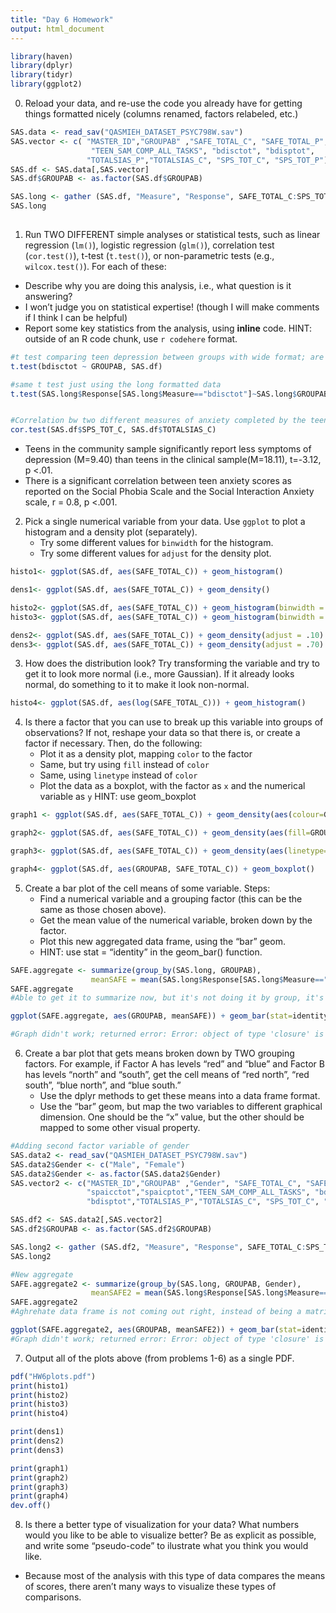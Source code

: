 ```yaml
---
title: "Day 6 Homework"
output: html_document
---
```

```r
library(haven)
library(dplyr)
library(tidyr)
library(ggplot2)
```


0. Reload your data, and re-use the code you already have for getting things formatted nicely (columns renamed, factors relabeled, etc.)

```r
SAS.data <- read_sav("QASMIEH_DATASET_PSYC798W.sav")
SAS.vector <- c( "MASTER_ID","GROUPAB" ,"SAFE_TOTAL_C", "SAFE_TOTAL_P", "spaicctot","spaicptot",
                  "TEEN_SAM_COMP_ALL_TASKS", "bdisctot", "bdisptot",     
                 "TOTALSIAS_P","TOTALSIAS_C", "SPS_TOT_C", "SPS_TOT_P")
SAS.df <- SAS.data[,SAS.vector]
SAS.df$GROUPAB <- as.factor(SAS.df$GROUPAB)

SAS.long <- gather (SAS.df, "Measure", "Response", SAFE_TOTAL_C:SPS_TOT_P)
SAS.long
  
```

1. Run TWO DIFFERENT simple analyses or statistical tests, such as linear regression (`lm()`), logistic regression (`glm()`), correlation test (`cor.test()`), t-test (`t.test()`), or non-parametric tests (e.g., `wilcox.test()`).  For each of these:
  - Describe why you are doing this analysis, i.e., what question is it answering?
  - I won't judge you on statistical expertise!  (though I will make comments if I think I can be helpful)
  - Report some key statistics from the analysis, using **inline** code. HINT: outside of an R code chunk, use `r codehere` format.
  
```r
#t test comparing teen depression between groups with wide format; are teens in the community group less depressed than the teens in the clinical sample?
t.test(bdisctot ~ GROUPAB, SAS.df)

#same t test just using the long formatted data
t.test(SAS.long$Response[SAS.long$Measure=="bdisctot"]~SAS.long$GROUPAB[SAS.long$Measure=="bdisctot"], SAS.long)


#Correlation bw two different measures of anxiety completed by the teen; are these two measures of anxiety related? 
cor.test(SAS.df$SPS_TOT_C, SAS.df$TOTALSIAS_C)
```

* Teens in the community sample significantly report less symptoms of depression (M=9.40) than teens in the clinical sample(M=18.11), t=-3.12, p <.01. 
* There is a significant correlation between teen anxiety scores as reported on the Social Phobia Scale and the Social Interaction Anxiety scale, r = 0.8, p <.001.

2. Pick a single numerical variable from your data.  Use `ggplot` to plot a histogram and a density plot (separately).
   - Try some different values for `binwidth` for the histogram.
   - Try some different values for `adjust` for the density plot.

```r
histo1<- ggplot(SAS.df, aes(SAFE_TOTAL_C)) + geom_histogram()

dens1<- ggplot(SAS.df, aes(SAFE_TOTAL_C)) + geom_density()

histo2<- ggplot(SAS.df, aes(SAFE_TOTAL_C)) + geom_histogram(binwidth = .25)
histo3<- ggplot(SAS.df, aes(SAFE_TOTAL_C)) + geom_histogram(binwidth = .95)

dens2<- ggplot(SAS.df, aes(SAFE_TOTAL_C)) + geom_density(adjust = .10)
dens3<- ggplot(SAS.df, aes(SAFE_TOTAL_C)) + geom_density(adjust = .70)


```

3. How does the distribution look?  Try transforming the variable and try to get it to look more normal (i.e., more Gaussian).  If it already looks normal, do something to it to make it look non-normal.

```r
histo4<- ggplot(SAS.df, aes(log(SAFE_TOTAL_C))) + geom_histogram()
```

4. Is there a factor that you can use to break up this variable into groups of observations?  If not, reshape your data so that there is, or create a factor if necessary.  Then, do the following:
   - Plot it as a density plot, mapping `color` to the factor
   - Same, but try using `fill` instead of `color`
   - Same, using `linetype` instead of `color`
   - Plot the data as a boxplot, with the factor as `x` and the numerical variable as `y`  HINT: use geom_boxplot

```r
graph1 <- ggplot(SAS.df, aes(SAFE_TOTAL_C)) + geom_density(aes(colour=GROUPAB))

graph2<- ggplot(SAS.df, aes(SAFE_TOTAL_C)) + geom_density(aes(fill=GROUPAB))

graph3<- ggplot(SAS.df, aes(SAFE_TOTAL_C)) + geom_density(aes(linetype=GROUPAB))

graph4<- ggplot(SAS.df, aes(GROUPAB, SAFE_TOTAL_C)) + geom_boxplot()
```

5. Create a bar plot of the cell means of some variable. Steps:
   - Find a numerical variable and a grouping factor (this can be the same as those chosen above).
   - Get the mean value of the numerical variable, broken down by the factor.  
   - Plot this new aggregated data frame, using the "bar" geom.
   - HINT: use stat = "identity" in the geom_bar() function.
   
```r
SAFE.aggregate <- summarize(group_by(SAS.long, GROUPAB), 
                  meanSAFE = mean(SAS.long$Response[SAS.long$Measure=="SAFE_TOTAL_P"]))
SAFE.aggregate
#Able to get it to summarize now, but it's not doing it by group, it's just summarizing the single mean, and not returning the means for each group

ggplot(SAFE.aggregate, aes(GROUPAB, meanSAFE)) + geom_bar(stat=identity)

#Graph didn't work; returned error: Error: object of type 'closure' is not subsettable

```
   
6. Create a bar plot that gets means broken down by TWO grouping factors.  For example, if Factor A has levels "red" and "blue" and Factor B has levels "north" and "south", get the cell means of "red north", "red south", "blue north", and "blue south."  
   - Use the dplyr methods to get these means into a data frame format.
   - Use the "bar" geom, but map the two variables to different graphical dimension.  One should be the "x" value, but the other should be mapped to some other visual property.

```r
#Adding second factor variable of gender
SAS.data2 <- read_sav("QASMIEH_DATASET_PSYC798W.sav")
SAS.data2$Gender <- c("Male", "Female")
SAS.data2$Gender <- as.factor(SAS.data2$Gender)
SAS.vector2 <- c("MASTER_ID","GROUPAB" ,"Gender", "SAFE_TOTAL_C", "SAFE_TOTAL_P",   
                 "spaicctot","spaicptot","TEEN_SAM_COMP_ALL_TASKS", "bdisctot", 
                 "bdisptot","TOTALSIAS_P","TOTALSIAS_C", "SPS_TOT_C", "SPS_TOT_P")

SAS.df2 <- SAS.data2[,SAS.vector2]
SAS.df2$GROUPAB <- as.factor(SAS.df2$GROUPAB)

SAS.long2 <- gather (SAS.df2, "Measure", "Response", SAFE_TOTAL_C:SPS_TOT_P)
SAS.long2

#New aggregate
SAFE.aggregate2 <- summarize(group_by(SAS.long, GROUPAB, Gender), 
                  meanSAFE2 = mean(SAS.long$Response[SAS.long$Measure=="SAFE_TOTAL_P"]))
SAFE.aggregate2
#Aghrehate data frame is not coming out right, instead of being a matrix

ggplot(SAFE.aggregate2, aes(GROUPAB, meanSAFE2)) + geom_bar(stat=identity)
#Graph didn't work; returned error: Error: object of type 'closure' is not subsettable
```

7. Output all of the plots above (from problems 1-6) as a single PDF.

```r
pdf("HW6plots.pdf")
print(histo1)
print(histo2)
print(histo3)
print(histo4)

print(dens1)
print(dens2)
print(dens3)

print(graph1)
print(graph2)
print(graph3)
print(graph4)
dev.off()

```

8. Is there a better type of visualization for your data?  What numbers would you like to be able to visualize better?  Be as explicit as possible, and write some "pseudo-code" to ilustrate what you think you would like.

* Because most of the analysis with this type of data compares the means of scores, there aren't many ways to visualize these types of comparisons. 



